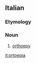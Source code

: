 ==Italian==

===Etymology===
{{prefix|orto||lang=it}}

===Noun===
{{it-noun|ortoepi|f|a|e}}

# [[orthoepy]]

[[it:ortoepia]]
